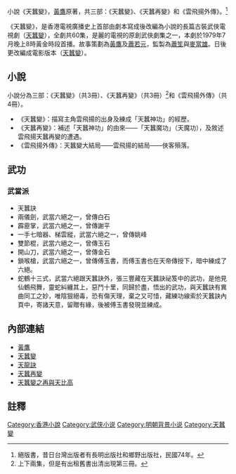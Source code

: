 {{expand|time=2015-06-17T04:21:25+00:00}}
小說《天蠶變》，[[黃鷹_(武俠小說家)|黃鷹]]原著，共三部：《天蠶變》、《天蠶再變》和《雲飛揚外傳》。<ref>絕版書，昔日台灣出版者有長明出版社和鄉野出版社，民國74年。</ref>

《天蠶變》，是香港電視廣播史上首部由劇本寫成後改編為小說的長篇古裝武俠電視劇（[[天蠶變_(電視劇)|天蠶變]]），全劇共60集，是麗的電視的原創武俠劇集之一，本劇於1979年7月晚上8時黃金時段首播。故事策劃為[[黃鷹_(武俠小說家)|黃鷹]]及[[蕭若元|蕭若元]]，監製為[[蕭笙|蕭笙]]與[[麥當雄|麥當雄]]。日後更改編成電影版本（[[天蠶變_(電影)|天蠶變]]）。

== 小說 ==
小說分為三部：《天蠶變》（共3冊）、《天蠶再變》（共3冊）<ref>上下兩集，但是有出租舊書出清出現第三冊。</ref>和《雲飛揚外傳》（共4冊）。
*《天蠶變》：描寫主角雲飛揚的出身及練成「天蠶神功」的經歷。
*《天蠶再變》：補述「天蠶神功」的由來——「天蠶魔功」（天魔功），及敘述雲飛揚天蠶再變的遭遇。
*《雲飛揚外傳》：天蠶變大結局——雲飛揚的結局——俠客殞落。

== 武功 ==
=== 武當派 ===
*天蠶訣
*兩儀劍，武當六絕之一，曾傳白石
*霹靂掌，武當六絕之一，曾傳謝平
*一手七暗器、梯雲縱，武當六絕之一，曾傳姚峰
*雙節棍，武當六絕之一，曾傳玉石
*開山刀，武當六絕之一，曾傳金石
*鎖喉槍，武當六絕之一，曾傳傅玉書，而傅玉書也在天帝傳授下，暗中練成了六絕。
*蛇鶴十三式，武當六絕跟天蠶訣外，張三豐藏在天蠶訣祕笈中的武功，是他見仙鶴飛舞，靈蛇糾纏其上，惡鬥十里，同歸於盡，悟出的武功，與天蠶訣有異曲同工之妙，唯陰狠絕毒，恐有傷天理，棄之又可惜，藏練功線索於天蠶訣內頁中，寄諸天意，留贈有緣，後被傅玉書發現並練成。

== 內部連結 ==
*[[黃鷹_(武俠小說家)|黃鷹]]
*[[天蠶變_(電視劇)|天蠶變]]
*[[天龍訣|天龍訣]]
*[[天蠶再變_(電視劇)|天蠶再變]]
*[[天蠶變之再與天比高|天蠶變之再與天比高]]

== 註釋 ==
{{Reflist}}

{{小作品|小說}}

[[Category:香港小說|Category:香港小說]]
[[Category:武侠小说|Category:武侠小说]]
[[Category:明朝背景小说|Category:明朝背景小说]]
[[Category:天蠶變|Category:天蠶變]]